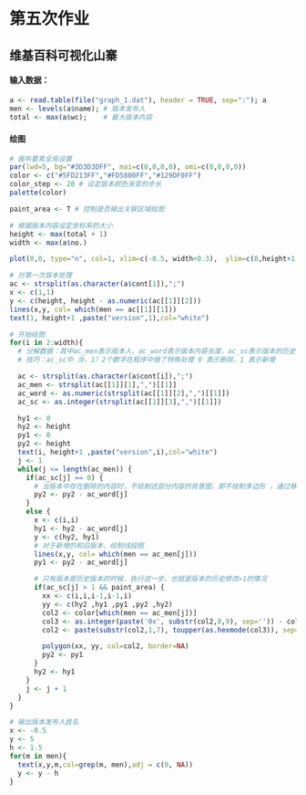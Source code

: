 # 第五次作业

## 维基百科可视化山寨

#### 输入数据：
```r
a <- read.table(file("graph_1.dat"), header = TRUE, sep=":"); a
men <- levels(a$name); # 版本发布人
total <- max(a$wc);    # 最大版本内容
```

#### 绘图
```r
# 画布要素全局设置
par(lwd=5, bg="#3D3D3DFF", mai=c(0,0,0,0), omi=c(0,0,0,0))
color <- c("#5FD213FF","#FD5800FF","#129DF0FF")
color_step <- 20 # 设定版本颜色渐变的步长
palette(color)

paint_area <- T # 控制是否输出关联区域绘图

# 根据版本内容设定坐标系的大小
height <- max(total + 1)
width <- max(a$no.)

plot(0,0, type="n", col=1, xlim=c(-0.5, width+0.3),  ylim=c(0,height+1)) # "n" for no plotting.

# 对第一次版本处理
ac <- strsplit(as.character(a$cont[1]),";")
x <- c(1,1)
y <- c(height, height - as.numeric(ac[[1]][2]))
lines(x,y, col= which(men == ac[[1]][1]))
text(1, height+1 ,paste("version",1),col="white")

# 开始绘图
for(i in 2:width){
  # 分解数据：其中ac_men表示版本人，ac_word表示版本内容长度，ac_sc表示版本的历史修改步长
  # 技巧：ac_sc中（0，1）2个数字在程序中做了特殊处理 0 表示删除，1 表示新增

  ac <- strsplit(as.character(a$cont[i]),";")
  ac_men <- strsplit(ac[[1]][1],",")[[1]]
  ac_word <- as.numeric(strsplit(ac[[1]][2],",")[[1]])
  ac_sc <- as.integer(strsplit(ac[[1]][3],",")[[1]])

  hy1 <- 0
  hy2 <- height
  py1 <- 0
  py2 <- height
  text(i, height+1 ,paste("version",i),col="white")
  j <- 1
  while(j <= length(ac_men)) {
    if(ac_sc[j] == 0) {
      # 当版本中存在删除的内容时，不绘制这部分内容的背景图，即不绘制多边形 ，通过移动Y坐标的值来达到。
      py2 <- py2 - ac_word[j]
    }
    else {
      x <- c(i,i)
      hy1 <- hy2 - ac_word[j]
      y <- c(hy2, hy1)
      # 对于新增的和旧版本，绘制线段图
      lines(x,y, col= which(men == ac_men[j]))
      py1 <- py2 - ac_word[j]

      # 只有版本是历史版本的时候，执行这一步，也就是版本的历史修改>1的情况
      if(ac_sc[j] > 1 && paint_area) {
        xx <- c(i,i,i-1,i-1,i)
        yy <- c(hy2 ,hy1 ,py1 ,py2 ,hy2)
        col2 <- color[which(men == ac_men[j])]
        col3 <- as.integer(paste('0x', substr(col2,8,9), sep='')) - color_step*i
        col2 <- paste(substr(col2,1,7), toupper(as.hexmode(col3)), sep="")

        polygon(xx, yy, col=col2, border=NA)
        py2 <- py1
      }
      hy2 <- hy1
    }
    j <- j + 1
  }
}

# 输出版本发布人姓名
x <- -0.5
y <- 5
h <- 1.5
for(m in men){
  text(x,y,m,col=grep(m, men),adj = c(0, NA))
  y <- y - h
}
```

